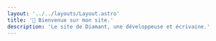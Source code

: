 ```yaml
---
layout: '../../layouts/Layout.astro'
title: '🌈 Bienvenue sur mon site.'
description: 'Le site de Diamant, une développeuse et écrivaine.'
---
```



<Title
  title='Coucou, je suis diamant. 👋'
  subtitle='Elle'
  imageAlt='logo'
  image={logoRandom()}
/>
<Quotes client:only lang='fr' />

- 📂 Développeuse en typescript.
- 🪶 Écrivaine à ses heures perdues.
- 🖌️ Dessinatrice débutante. (digital seulement.)
- 💾 Vidéaste française.

<br />

- 💚 Amoureuse de Pokemon & des Sims.
- 👑 Princesse Furry.
- 🌈 Adore les arcs-en-ciel.

<br />

<Links>
  <Link
    color='#b69bc9'
    text="Mon site d'écriture"
    href='https://herisdia.art'
    target={true}
  />
  <Link
    color='#ebaa71'
    text='Mes dessins'
    href='https://www.artfol.me/diamant'
    target={true}
  />
  <Link
    color='#4bab6e'
    text='Neovel'
    href='https://neovel.io/user/25505/diamant'
    target={true}
  />
  <Link
    color='#f5d7bc'
    text='Wattpad'
    href='https://www.wattpad.com/user/HerIsDia'
    target={true}
  />
</Links>

<Links>
  <Link
    color='#f87171'
    text='Youtube'
    href='https://www.youtube.com/channel/UCcF4Rn8Gbzc_Z_8hIeeV7dg'
    target={true}
  />
  <Link
    color='#facc15'
    text='Github'
    href='https://github.com/herisdia'
    target={true}
  />
  <Link
    color='#d4d4d4'
    text='Code source'
    href='https://github.com/herisdia/herisdia.me'
    target={true}
  />
  <Link color='#d4d4d4' text='Crédits des arts' href='/fr/credits/' />
</Links>

